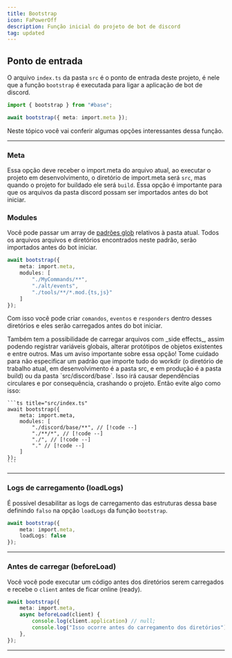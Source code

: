 ```yaml
---
title: Bootstrap
icon: FaPowerOff
description: Função inicial do projeto de bot de discord
tag: updated 
---
```


## Ponto de entrada

O arquivo `index.ts` da pasta `src` é o ponto de entrada deste projeto, é nele que a função `bootstrap` é executada para ligar a aplicação de bot de discord.

```ts title="src/index.ts"
import { bootstrap } from "#base";

await bootstrap({ meta: import.meta });
```

Neste tópico você vai conferir algumas opções interessantes dessa função.

---

### Meta

Essa opção deve receber o import.meta do arquivo atual, ao executar o projeto em desenvolvimento, o diretório de import.meta será `src`, mas quando o projeto for buildado ele será `build`.
Essa opção é importante para que os arquivos da pasta discord possam ser importados antes do bot iniciar.

### Modules

Você pode passar um array de [padrões glob](https://en.wikipedia.org/wiki/Glob_(programming)) relativos à pasta atual. Todos os arquivos arquivos e diretórios encontrados neste padrão, serão importados antes do bot iniciar.

```ts title="src/index.ts"
await bootstrap({ 
    meta: import.meta,
    modules: [
        "./MyCommands/**", 
        "./alt/events", 
        "./tools/**/*.mod.{ts,js}"
    ]
});
```

Com isso você pode criar `comandos`, `eventos` e `responders` dentro desses diretórios e eles serão carregados antes do bot iniciar.

<Callout type="info">
    Também tem a possibilidade de carregar arquivos com _side effects_, assim podendo registrar variáveis globais, alterar protótipos de objetos existentes e entre outros.
</Callout>

<Callout type="danger">
    Mas um aviso importante sobre essa opção! Tome cuidado para não especificar um padrão que importe tudo do workdir (o diretório de trabalho atual, em desenvolvimento é a pasta src, e em produção é a pasta build) ou da pasta `src/discord/base`. Isso irá causar dependências circulares e por consequência, crashando o projeto.
    Então evite algo como isso:

    ```ts title="src/index.ts"
    await bootstrap({ 
        meta: import.meta,
        modules: [
            "./discord/base/**", // [!code --]
            "./**/*", // [!code --]
            "./", // [!code --]
            "." // [!code --]
        ]
    });
    ```
</Callout>

---

### Logs de carregamento (loadLogs)

É possível desabilitar as logs de carregamento das estruturas dessa base definindo `falso` na opção `loadLogs` da função `bootstrap`.

```ts title="src/index.ts"
await bootstrap({ 
    meta: import.meta,
    loadLogs: false
});
```

---

### Antes de carregar (beforeLoad)

Você você pode executar um código antes dos diretórios serem carregados e recebe o `client` antes de ficar online (ready).

```ts title="src/index.ts"
await bootstrap({ 
    meta: import.meta,
    async beforeLoad(client) {
        console.log(client.application) // null;
        console.log("Isso ocorre antes do carregamento dos diretórios")
    },
});
```
---